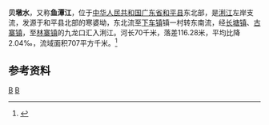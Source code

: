 {{Infobox River
  | river_name      = 贝墩水
  | image_name      =
  | image_size      = 
  | caption         = 
  | origin          = [[广东省|广东省]][[和平县|和平县]][[下车镇|下车镇]]寒婆坳
  | mouth           = 广东省和平县[[林寨镇|林寨镇]]九龙口[[浰江|浰江]]
  | basin_countries = 广东省和平县
  | length          = 70 km
  | elevation       = 
  | mouth_elevation = 
  | discharge       = 
  | watershed       = 707 km<sup>2</sup>
}}
'''贝墩水'''，又称'''鱼潭江'''，位于[[中华人民共和国|中华人民共和国]][[广东省|广东省]][[和平县|和平县]]东北部，是[[浰江|浰江]]左岸支流，发源于和平县北部的寒婆坳，东北流至[[下车镇|下车镇]]镇一村转东南流，经[[长塘镇_(和平县)|长塘镇]]、[[古寨镇|古寨镇]]，至[[林寨镇|林寨镇]]的九龙口汇入浰江。河长70千米，落差116.28米，平均比降2.04‰，流域面积707平方千米。<ref name="中国河湖大典">{{cite book zh |author=《[[中国河湖大典|中国河湖大典]]》编纂委员会 |title=《中国河湖大典·珠江卷》 |format=M |edition=1 |location=北京 |publisher=中国水利水电出版社 |date=2013年1月 |pages=264页 |id= ISBN 978-7-5170-0561-2}}</ref>

==参考资料==
{{reflist}}

[[Category:东江水系|B]]
[[Category:广东河流|B]]